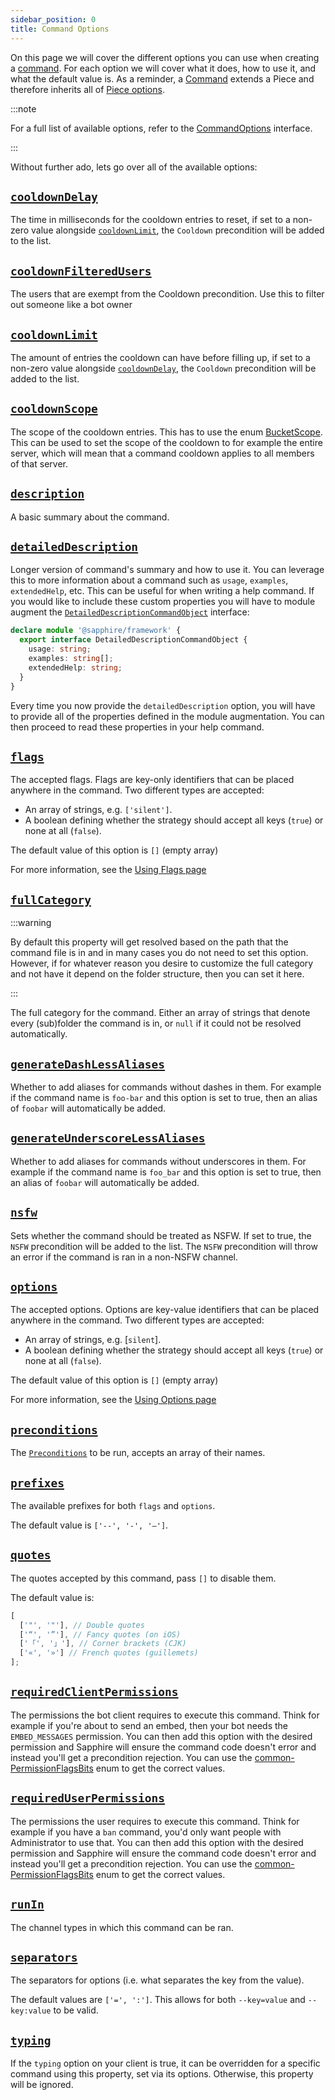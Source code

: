 ```yaml
---
sidebar_position: 0
title: Command Options
---
```


On this page we will cover the different options you can use when creating a [command]. For each option we will cover
what it does, how to use it, and what the default value is. As a reminder, a [Command] extends a Piece and therefore
inherits all of [Piece options][piece-options].

:::note

For a full list of available options, refer to the [CommandOptions] interface.

:::

Without further ado, lets go over all of the available options:

## [`cooldownDelay`][cooldownDelay]

The time in milliseconds for the cooldown entries to reset, if set to a non-zero value alongside
[`cooldownLimit`][cooldownLimit], the `Cooldown` precondition will be added to the list.

## [`cooldownFilteredUsers`][cooldownFilteredUsers]

The users that are exempt from the Cooldown precondition. Use this to filter out someone like a bot owner

## [`cooldownLimit`][cooldownLimit]

The amount of entries the cooldown can have before filling up, if set to a non-zero value alongside
[`cooldownDelay`][cooldownDelay], the `Cooldown` precondition will be added to the list.

## [`cooldownScope`][cooldownScope]

The scope of the cooldown entries. This has to use the enum [BucketScope]. This can be used to set the scope of the
cooldown to for example the entire server, which will mean that a command cooldown applies to all members of that
server.

## [`description`][description]

A basic summary about the command.

## [`detailedDescription`][detailedDescription]

Longer version of command's summary and how to use it. You can leverage this to more information about a command such as
`usage`, `examples`, `extendedHelp`, etc. This can be useful for when writing a help command. If you would like to
include these custom properties you will have to module augment the
[`DetailedDescriptionCommandObject`][DetailedDescriptionCommandObject] interface:

```typescript {2-6} showLineNumbers
declare module '@sapphire/framework' {
  export interface DetailedDescriptionCommandObject {
    usage: string;
    examples: string[];
    extendedHelp: string;
  }
}
```

Every time you now provide the `detailedDescription` option, you will have to provide all of the properties defined in
the module augmentation. You can then proceed to read these properties in your help command.

## [`flags`][flags]

The accepted flags. Flags are key-only identifiers that can be placed anywhere in the command. Two different types are
accepted:

- An array of strings, e.g. `['silent']`.
- A boolean defining whether the strategy should accept all keys (`true`) or none at all (`false`).

The default value of this option is `[]` (empty array)

For more information, see the [Using Flags page][using-flags]

## [`fullCategory`][fullCategory]

:::warning

By default this property will get resolved based on the path that the command file is in and in many cases you do not
need to set this option. However, if for whatever reason you desire to customize the full category and not have it
depend on the folder structure, then you can set it here.

:::

The full category for the command. Either an array of strings that denote every (sub)folder the command is in, or `null`
if it could not be resolved automatically.

## [`generateDashLessAliases`][generateDashLessAliases]

Whether to add aliases for commands without dashes in them. For example if the command name is `foo-bar` and this option
is set to true, then an alias of `foobar` will automatically be added.

## [`generateUnderscoreLessAliases`][generateUnderscoreLessAliases]

Whether to add aliases for commands without underscores in them. For example if the command name is `foo_bar` and this
option is set to true, then an alias of `foobar` will automatically be added.

## [`nsfw`][nsfw]

Sets whether the command should be treated as NSFW. If set to true, the `NSFW` precondition will be added to the list.
The `NSFW` precondition will throw an error if the command is ran in a non-NSFW channel.

## [`options`][options]

The accepted options. Options are key-value identifiers that can be placed anywhere in the command. Two different types
are accepted:

- An array of strings, e.g. [`silent`].
- A boolean defining whether the strategy should accept all keys (`true`) or none at all (`false`).

The default value of this option is `[]` (empty array)

For more information, see the [Using Options page][using-options]

## [`preconditions`][preconditions]

The [`Preconditions`][preconditions] to be run, accepts an array of their names.

## [`prefixes`][prefixes]

The available prefixes for both `flags` and `options`.

The default value is `['--', '-', '—']`.

## [`quotes`][quotes]

The quotes accepted by this command, pass `[]` to disable them.

The default value is:

```typescript
[
  ['"', '"'], // Double quotes
  ['“', '”'], // Fancy quotes (on iOS)
  ['「', '」'], // Corner brackets (CJK)
  ['«', '»'] // French quotes (guillemets)
];
```

## [`requiredClientPermissions`][requiredClientPermissions]

The permissions the bot client requires to execute this command. Think for example if you're about to send an embed,
then your bot needs the `EMBED_MESSAGES` permission. You can then add this option with the desired permission and
Sapphire will ensure the command code doesn't error and instead you'll get a precondition rejection. You can use the
[common-PermissionFlagsBits] enum to get the correct values.

## [`requiredUserPermissions`][requiredUserPermissions]

The permissions the user requires to execute this command. Think for example if you have a `ban` command, you'd only
want people with Administrator to use that. You can then add this option with the desired permission and Sapphire will
ensure the command code doesn't error and instead you'll get a precondition rejection. You can use the
[common-PermissionFlagsBits] enum to get the correct values.

## [`runIn`][runIn]

The channel types in which this command can be ran.

## [`separators`][separators]

The separators for options (i.e. what separates the key from the value).

The default values are `['=', ':']`. This allows for both `--key=value` and `--key:value` to be valid.

## [`typing`][typing]

If the `typing` option on your client is true, it can be overridden for a specific command using this property, set via
its options. Otherwise, this property will be ignored.

[piece-options]: ../../Documentation/api-pieces/interfaces/AliasPieceOptions
[command]: ../../Documentation/api-framework/classes/Command
[commandoptions]: ../../Documentation/api-framework/interfaces/CommandOptions
[cooldowndelay]: ../../Documentation/api-framework/interfaces/CommandOptions#cooldowndelay
[cooldownFilteredUsers]: ../../Documentation/api-framework/interfaces/CommandOptions#cooldownfilteredusers
[cooldownLimit]: ../../Documentation/api-framework/interfaces/CommandOptions#cooldownlimit
[cooldownScope]: ../../Documentation/api-framework/interfaces/CommandOptions#cooldownscope
[description]: ../../Documentation/api-framework/interfaces/CommandOptions#description
[detailedDescription]: ../../Documentation/api-framework/interfaces/CommandOptions#detaileddescription
[flags]: ../../Documentation/api-framework/interfaces/CommandOptions#flags
[fullCategory]: ../../Documentation/api-framework/interfaces/CommandOptions#fullcategory
[generateDashLessAliases]: ../../Documentation/api-framework/interfaces/CommandOptions#generatedashlessaliases
[generateUnderscoreLessAliases]:
  ../../Documentation/api-framework/interfaces/CommandOptions#generateunderscorelessaliases
[nsfw]: ../../Documentation/api-framework/interfaces/CommandOptions#nsfw
[options]: ../../Documentation/api-framework/interfaces/CommandOptions#options
[preconditions]: ../../Documentation/api-framework/interfaces/CommandOptions#preconditions
[prefixes]: ../../Documentation/api-framework/interfaces/CommandOptions#prefixes
[quotes]: ../../Documentation/api-framework/interfaces/CommandOptions#quotes
[requiredClientPermissions]: ../../Documentation/api-framework/interfaces/CommandOptions#requiredclientpermissions
[requiredUserPermissions]: ../../Documentation/api-framework/interfaces/CommandOptions#requireduserpermissions
[runIn]: ../../Documentation/api-framework/interfaces/CommandOptions#runin
[separators]: ../../Documentation/api-framework/interfaces/CommandOptions#separators
[typing]: ../../Documentation/api-framework/interfaces/CommandOptions#typing
[bucketscope]: ../../Documentation/api-framework/enumerations/BucketScope
[DetailedDescriptionCommandObject]: ../../Documentation/api-framework/interfaces/DetailedDescriptionCommandObject
[using-flags]: ../arguments/using-flags
[using-options]: ../arguments/using-options
[preconditions]: ../preconditions/what-are-preconditions
[dapi-types-flag-bits]: https://discord-api-types.dev/api/discord-api-types-payloads/common#PermissionFlagsBits
[common-PermissionFlagsBits]: https://discord-api-types.dev/api/discord-api-types-payloads/common#PermissionFlagsBits

